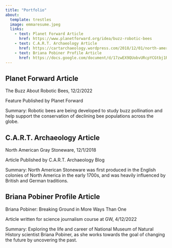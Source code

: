 ```yaml
---
title: "Portfolio"
about:
  template: trestles
  image: emmaresume.jpeg
  links:
    - text: Planet Forward Article
      href: https://www.planetforward.org/idea/buzz-robotic-bees
    - text: C.A.R.T. Archaeology Article
      href: https://cartarchaeology.wordpress.com/2018/12/01/north-american-gray-stoneware/
    - text: Briana Pobiner Profile Article
      href: https://docs.google.com/document/d/17zwEX9QUobvURcpYCGtbj1R74hXDZ8ztxpbR-5xWlx8/edit?usp=sharing
---
```


## Planet Forward Article

The Buzz About Robotic Bees, 12/2/2022

Feature Published by Planet Forward

Summary: Robotic bees are being developed to study buzz pollination and help support the conservation of declining bee populations across the globe.

## C.A.R.T. Archaeology Article

North American Gray Stoneware, 12/1/2018

Article Published by C.A.R.T. Archaeology Blog

Summary: North American Stoneware was first produced in the English colonies of North America in the early 1700s, and was heavily influenced by British and German traditions. 

## Briana Pobiner Profile Article

Briana Pobiner: Breaking Ground in More Ways Than One

Article written for science journalism course at GW, 4/12/2022

Summary: Exploring the life and career of National Museum of Natural History scientist Briana Pobiner, as she works towards the goal of changing the future by uncovering the past.
